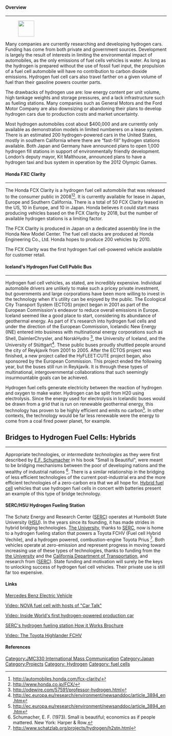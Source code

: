 {{JMC330inprogress|March 3, 2011}}


==== Overview====
----
[[File:Honda-clarity.jpg|frame|right|50px|]]

Many companies are currently researching and developing hydrogen cars.  Funding has come from both private and government sources.  Development is largely the  result of interests in limiting the environmental impact of automobiles, as the only emissions of fuel cells vehicles is water.  As long as the hydrogen is prepared without the use of fossil fuel input, the propulsion of a fuel cell automobile will have no contribution to carbon dioxide emissions.  Hydrogen fuel cell cars also travel farther on a given volume of fuel than their gasoline powers counter parts.

The drawbacks of hydrogen use are: low energy content per unit volume, high tankage weights and storage pressures, and a lack infrastructure such as fueling stations.  Many companies such as General Motors and the Ford Motor Company are also downsizing or abandoning their plans to develop hydrogen cars due to production costs and market uncertainty.

Most hydrogen automobiles cost about $400,000 and are currently only available as demonstration models in limited numberers on a lease system.  There is an estimated 200 hydrogen-powered cars in the United States, mostly in southern California where there are “fast-fill” hydrogen stations available.  Both Japan and Germany have announced plans to open 1,000 hydrogen fill stations in support of environmentally friendly development.  London’s deputy mayor, Kit Malthouse, announced plans to have a hydrogen taxi and bus system in operation by the 2012 Olympic Games.

====Honda FXC Clarity====
----

The Honda FCX Clarity is a hydrogen fuel cell automobile that was released to the consumer public in 2008<ref name="FCX"> http://automobiles.honda.com/fcx-clarity/</ref><ref name="FCX"> http://www.honda.co.jp/FCX/</ref>.  It is currently available for lease in Japan, Europe and Southern California.  There is a total of 50 FCX Clarity leased in the US, 10 in Europe, and 10 in Japan.  Honda believes it could start mass producing vehicles based on the FCX Clarity by 2018, but the number of available hydrogen stations is a limiting factor.

The FCX Clarity is produced in Japan on a dedicated assembly line in the Honda New Model Center.  The fuel cell stacks are produced at Honda Engineering Co., Ltd.  Honda hopes to produce 200 vehicles by 2010.

The FCX Clarity was the first hydrogen fuel cell-powered vehicle available for customer retail.


====Iceland's Hydrogen Fuel Cell Public Bus====
----

Hydrogen fuel cell vehicles, as stated, are incredibly expensive. Individual automobile drivers are unlikely to make such a pricey private investment, but governments and large corporations have been more willing to invest in the technology when it's utility can be enjoyed by the public. The Ecological City Transport System (ECTOS) project began in 2001 as part of the European Commission's endeavor to reduce overall emissions in Europe. Iceland seemed like a good place to start, considering its abundance of geothermal energy.  As part of it's research into hydrogen fuel cells and under the direction of the European Commission, Icelandic New Energy (INE) entered into business with multinational energy corporations such as Shell, DaimlerChrysler, and NorskHydro <ref name="Odewire"> http://odewire.com/57591/professor-hydrogen.html</ref>, the University of Iceland, and the University of Stüttgart<ref name="European Commission"> http://ec.europa.eu/research/environment/newsanddoc/article_3894_en.htm</ref>. These public buses proudly shuttled people around the city of Reykjavík from 2001 to 2005. After the ECTOS project was finished, a new project called the HyFLEET:CUTE project began, also sponsored by the European Commission. This project ended the following year, but the buses still run in Reykjavík. It is through these types of multinational, intergovernmental collaborations that such seemingly insurmountable goals can be achieved. 


Hydrogen fuel cells generate electricity between the reaction of hydrogen and oxygen to make water. Hydrogen can be split from H20 using electrolysis. Since the energy used for electrolysis in Icelandic buses would be drawn from a grid that is run on renewable geothermal energy, this technology has proven to be highly efficient and emits no carbon<ref name="European Commission"> http://ec.europa.eu/research/environment/newsanddoc/article_3894_en.htm</ref>. In other contexts, the technology would be far less renewable were the energy to come from a coal fired power planet, for example.


==Bridges to Hydrogen Fuel Cells: Hybrids==
----

Appropriate technologies, or ''intermediate technologies'' as they were first described by [http://www.appropedia.org/E.F._Schumacher E.F. Schumacher] in his book "Small is Beautiful", were meant to be bridging mechanisms between the poor of developing nations and the wealthy of industrial nations <ref name="E.F. Schumacher"> Schumacher, E. F. (1973). Small is beautiful; economics as if people mattered. New York: Harper & Row.</ref>. There is a similar relationship in the bridging of less efficient technologies of the current post-industrial era and the more efficient technologies of a zero-carbon era that we all hope for. [http://www.appropedia.org/Hybrid_fuel_cell Hybrid fuel cell] vehicles that use hydrogen fuel cells in concert with batteries present an example of this type of bridge technology. 

====SERC/HSU Hydrogen Fueling Station====

The Schatz Energy and Research Center ([http://www.appropedia.org/Schatz_Energy_Research_Center SERC]) operates at Humboldt State University ([http://www.humboldt.edu/ HSU]). In the years since its founding, it has made strides in hybrid bridging technologies. [http://www.humboldt.edu/ The University], thanks to [http://www.appropedia.org/Schatz_Energy_Research_Center SERC], now is home to a hydrogen fueling station that powers a Toyota FCHV (Fuel cell Hybrid Vechile), and a hydrogen powered, combustion-engine Toyota Prius <ref name="SERC fueling station">http://www.schatzlab.org/projects/hydrogen/h2stn.html</ref>. Both vehicles operate at zero-emission and represent progress in moving toward increasing use of these types of technologies, thanks to funding from the [http://www.humboldt.edu/ the University] and the [http://www.dot.ca.gov/ California Department of Transportation], and research from ([http://www.appropedia.org/Schatz_Energy_Research_Center SERC]). State funding and motivation will surely be the keys to unlocking success of hydrogen fuel cell vehicles. Their private use is still far too expensive.

====Links====

[http://paultan.org/2007/11/07/the-new-honda-fcx-driving-experience/l Mercedes Benz Electric Vehicle]

[http://www.pbs.org/wgbh/nova/tech/fuel-cells.html Video: NOVA fuel cell with hosts of "Car Talk"]

[http://www.bbc.co.uk/news/business-11297410 Video: Inside World's first hydrogen-powered production car]

[http://www.schatzlab.org/docs/HowItWorks_Brochure_sm.pdf SERC's hydrogen fueling station How it Works Brochure]

[http://www.youtube.com/watch?v=6BdDQGbAmb4 Video: The Toyota Highlander FCHV]

====References====

<references/>

[[Category:JMC330 International Mass Communication]]
[[Category:Japan]]
[[Category:Projects]]
[[Category: Hydrogen]]
[[Category: fuel cells]]